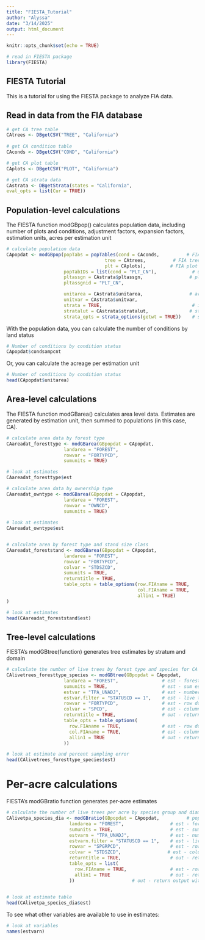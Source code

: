 ```yaml
---
title: "FIESTA_Tutorial"
author: "Alyssa"
date: "3/14/2025"
output: html_document
---
```


```r
knitr::opts_chunk$set(echo = TRUE)

# read in FIESTA package
library(FIESTA)
```

## FIESTA Tutorial

This is a tutorial for using the FIESTA package to analyze FIA data.



##  Read in data from the FIA database

```r
# get CA tree table
CAtrees <- DBgetCSV("TREE", "California")
              
# get CA condition table
CAconds <- DBgetCSV("COND", "California") 

# get CA plot table
CAplots <- DBgetCSV("PLOT", "California")

# get CA strata data
CAstrata <- DBgetStrata(states = "California",
eval_opts = list(Cur = TRUE))

```
##  Population-level calculations

The FIESTA function modGBpop() calculates population data, including number of plots and conditions, adjustment factors, expansion factors, estimation units, acres per estimation unit 

```r
# calculate population data
CApopdat <- modGBpop(popTabs = popTables(cond = CAconds,          # FIA plot/condition data
                                    tree = CAtrees,          # FIA tree data
                                    plt = CAplots),         # FIA plot data
                     popTabIDs = list(cond = "PLT_CN"),             # unique ID of plot in cond
                     pltassgn = CAstrata$pltassgn,                 # plot assignments
                     pltassgnid = "PLT_CN",   

                     unitarea = CAstrata$unitarea,                 # area by estimation units
                     unitvar = CAstrata$unitvar,                         # name of estimation unit variable
                     strata = TRUE,                                 # if using post-stratification
                     stratalut = CAstrata$stratalut,               # strata classes and pixels counts
                     strata_opts = strata_options(getwt = TRUE))    # strata options

```

With the population data, you can calculate the number of conditions by land status

```r
# Number of conditions by condition status
CApopdat$condsampcnt

```

Or, you can calculate the acreage per estimation unit

```r
# Number of conditions by condition status
head(CApopdat$unitarea)

```
##  Area-level calculations

The FIESTA function modGBarea() calculates area level data. Estimates are generated by estimation unit, then summed to populations (in this case, CA).

```r
# calculate area data by forest type
CAareadat_foresttype <- modGBarea(GBpopdat = CApopdat,      
                     landarea = "FOREST",
                     rowvar = "FORTYPCD",
                     sumunits = TRUE) 

# look at estimates 
CAareadat_foresttype$est

# calculate area data by ownership type
CAareadat_owntype <- modGBarea(GBpopdat = CApopdat,      
                     landarea = "FOREST",
                     rowvar = "OWNCD",
                     sumunits = TRUE) 
 
# look at estimates 
CAareadat_owntype$est


# calculate area by forest type and stand size class
CAareadat_foreststand <- modGBarea(GBpopdat = CApopdat,                                     # pop - population calculations for CA,
                     landarea = "FOREST",                                     # est - forest land filter
                     rowvar = "FORTYPCD",                                     # est - row domain
                     colvar = "STDSZCD",                                      # est - column domain
                     sumunits = TRUE,                                         # est - sum estimation units to population
                     returntitle = TRUE,                                      # out - return title information
                     table_opts = table_options(row.FIAname = TRUE,           # table - row domain names
                                                col.FIAname = TRUE,           # table - column domain names
                                                allin1 = TRUE)               # table - 
)

# look at estimates
head(CAareadat_foreststand$est)
```
##  Tree-level calculations

FIESTA's modGBtree(function) generates tree estimates by stratum and domain


```r
# calculate the number of live trees by forest type and species for CA
CAlivetrees_foresttype_species <- modGBtree(GBpopdat = CApopdat,             # pop - population calculations
                     landarea = "FOREST",                # est - forest land filter
                     sumunits = TRUE,                    # est - sum estimation units to population
                     estvar = "TPA_UNADJ",               # est - number of trees per acre 
                     estvar.filter = "STATUSCD == 1",    # est - live trees only (STATUSCD == 1)
                     rowvar = "FORTYPCD",                # est - row domain
                     colvar = "SPCD",                    # est - column domain
                     returntitle = TRUE,                 # out - return title information
                     table_opts = table_options(
                       row.FIAname = TRUE,               # est - row domain names
                       col.FIAname = TRUE,               # est - column domain names
                       allin1 = TRUE                     # out - return output with est(pse)
                     ))

# look at estimate and percent sampling error
head(CAlivetrees_foresttype_species$est)

```

# Per-acre calculations

FIESTA's modGBratio function generates per-acre estimates
``` r
# calculate the number of live trees per acre by species group and diameter class
CAlivetpa_species_dia <- modGBratio(GBpopdat = CApopdat,          # pop - population calculations
                       landarea = "FOREST",                 # est - forest land filter
                       sumunits = TRUE,                     # est - sum estimation units to population
                       estvarn = "TPA_UNADJ",               # est - number of trees per acre, numerator 
                       estvarn.filter = "STATUSCD == 1",    # est - live trees only, numerator
                       rowvar = "SPGRPCD",                  # est - row domain
                       colvar = "STDSZCD",                 # est - column domain
                       returntitle = TRUE,                  # out - return title information
                       table_opts = list(
                         row.FIAname = TRUE,                # est - row domain names
                         allin1 = TRUE                      # out - return output with est(pse)
                       ))                     # out - return output with est(pse)
                       

# look at estimate table
head(CAlivetpa_species_dia$est)


``` 

To see what other variables are available to use in estimates:

```r
# look at variables
names(estvarn)
```

